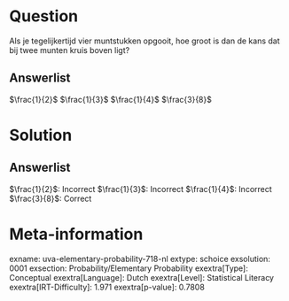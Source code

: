 Question
========

Als je tegelijkertijd vier muntstukken opgooit, hoe groot is dan de kans
dat bij twee munten kruis boven ligt?

Answerlist
----------

$\frac{1}{2}$
$\frac{1}{3}$
$\frac{1}{4}$
$\frac{3}{8}$

Solution
========

Answerlist
----------

$\frac{1}{2}$: Incorrect
$\frac{1}{3}$: Incorrect
$\frac{1}{4}$: Incorrect
$\frac{3}{8}$: Correct

Meta-information
================
exname: uva-elementary-probability-718-nl
extype: schoice
exsolution: 0001
exsection: Probability/Elementary Probability
exextra[Type]: Conceptual
exextra[Language]: Dutch
exextra[Level]: Statistical Literacy
exextra[IRT-Difficulty]: 1.971
exextra[p-value]: 0.7808
